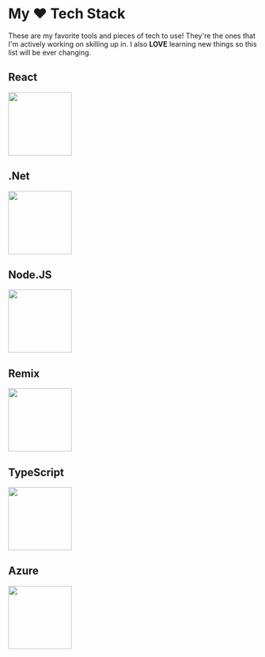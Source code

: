 # My ♥️ Tech Stack

These are my favorite tools and pieces of tech to use! They're the ones that I'm actively working on skilling up in. I also **LOVE** learning new things so this list will be ever changing.

<div class="skillContainer">
<skill class="skill">

## React

<img height="128px" width="128px" src="https://cdn.jsdelivr.net/gh/devicons/devicon/icons/react/react-original.svg" />
</skill>   

<skill class="skill">

## .Net

<img height="128px" width="128px" src="/img/skills/dotnetLogo.png" />
</skill>      


<skill class="skill">

## Node.JS

<img height="128px" width="128px" src="https://cdn.jsdelivr.net/gh/devicons/devicon/icons/nodejs/nodejs-original.svg" />
</skill>

<skill class="skill">

## Remix

<img height="128px" width="128px" src="/img/skills/remix.svg"/>
</skill>



<skill class="skill">

## TypeScript

<img height="128px" width="128px" src="https://cdn.jsdelivr.net/gh/devicons/devicon/icons/typescript/typescript-original.svg" />
</skill>

<skill class="skill">

## Azure

<img height="128px" width="128px" src="https://cdn.jsdelivr.net/gh/devicons/devicon/icons/azure/azure-original.svg" />
</skill>
</div>